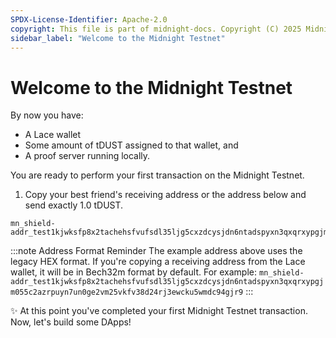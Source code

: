 ```yaml
---
SPDX-License-Identifier: Apache-2.0
copyright: This file is part of midnight-docs. Copyright (C) 2025 Midnight Foundation. Licensed under the Apache License, Version 2.0 (the "License"); You may not use this file except in compliance with the License. You may obtain a copy of the License at http://www.apache.org/licenses/LICENSE-2.0 Unless required by applicable law or agreed to in writing, software distributed under the License is distributed on an "AS IS" BASIS, WITHOUT WARRANTIES OR CONDITIONS OF ANY KIND, either express or implied. See the License for the specific language governing permissions and limitations under the License.
sidebar_label: "Welcome to the Midnight Testnet"
---
```


# Welcome to the Midnight Testnet

By now you have:
- A Lace wallet
- Some amount of tDUST assigned to that wallet, and
- A proof server running locally.

You are ready to perform your first transaction on the Midnight Testnet.

1. Copy your best friend's receiving address or the address below and send exactly 1.0 tDUST.

```
mn_shield-addr_test1kjwksfp8x2tachehsfvufsdl35ljg5cxzdcysjdn6ntadspyxn3qxqrxypgjm055c2azrpuyn7un0ge2vm25vkfv38d24rj3ewcku5wmdc94gjr9
```

:::note Address Format Reminder
The example address above uses the legacy HEX format. If you're copying a receiving address from the Lace wallet, it will be in Bech32m format by default. For example: `mn_shield-addr_test1kjwksfp8x2tachehsfvufsdl35ljg5cxzdcysjdn6ntadspyxn3qxqrxypgjm055c2azrpuyn7un0ge2vm25vkfv38d24rj3ewcku5wmdc94gjr9`
:::



✨ At this point you've completed your first Midnight Testnet transaction. Now, let's build some DApps!
